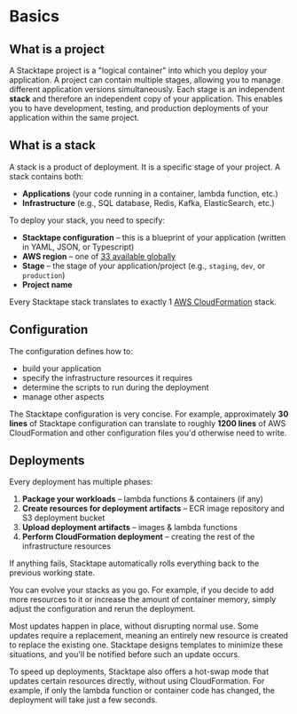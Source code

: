 
# Basics

## What is a project

A Stacktape project is a "logical container" into which you deploy your application. A project can contain multiple stages, allowing you to manage different application versions simultaneously. Each stage is an independent **stack** and therefore an independent copy of your application. This enables you to have development, testing, and production deployments of your application within the same project.

## What is a stack

A stack is a product of deployment. It is a specific stage of your project. A stack contains both:

- **Applications** (your code running in a container, lambda function, etc.)
- **Infrastructure** (e.g., SQL database, Redis, Kafka, ElasticSearch, etc.)

To deploy your stack, you need to specify:

- **Stacktape configuration** – this is a blueprint of your application (written in YAML, JSON, or Typescript)
- **AWS region** – one of [33 available globally](https://docs.aws.amazon.com/AmazonRDS/latest/UserGuide/Concepts.RegionsAndAvailabilityZones.html#Concepts.RegionsAndAvailabilityZones.Regions)
- **Stage** – the stage of your application/project (e.g., `staging`, `dev`, or `production`)
- **Project name**

Every Stacktape stack translates to exactly 1 [AWS CloudFormation](https://aws.amazon.com/cloudformation/) stack.

## Configuration

The configuration defines how to:

- build your application
- specify the infrastructure resources it requires
- determine the scripts to run during the deployment
- manage other aspects

The Stacktape configuration is very concise. For example, approximately **30 lines** of Stacktape configuration can translate to roughly **1200 lines** of AWS CloudFormation and other configuration files you'd otherwise need to write.

## Deployments

Every deployment has multiple phases:

1. **Package your workloads** – lambda functions & containers (if any)
2. **Create resources for deployment artifacts** – ECR image repository and S3 deployment bucket
3. **Upload deployment artifacts** – images & lambda functions
4. **Perform CloudFormation deployment** – creating the rest of the infrastructure resources

If anything fails, Stacktape automatically rolls everything back to the previous working state.

You can evolve your stacks as you go. For example, if you decide to add more resources to it or increase the amount of container memory, simply adjust the configuration and rerun the deployment.

Most updates happen in place, without disrupting normal use. Some updates require a replacement, meaning an entirely new resource is created to replace the existing one. Stacktape designs templates to minimize these situations, and you'll be notified before such an update occurs.

To speed up deployments, Stacktape also offers a hot-swap mode that updates certain resources directly, without using CloudFormation. For example, if only the lambda function or container code has changed, the deployment will take just a few seconds.
